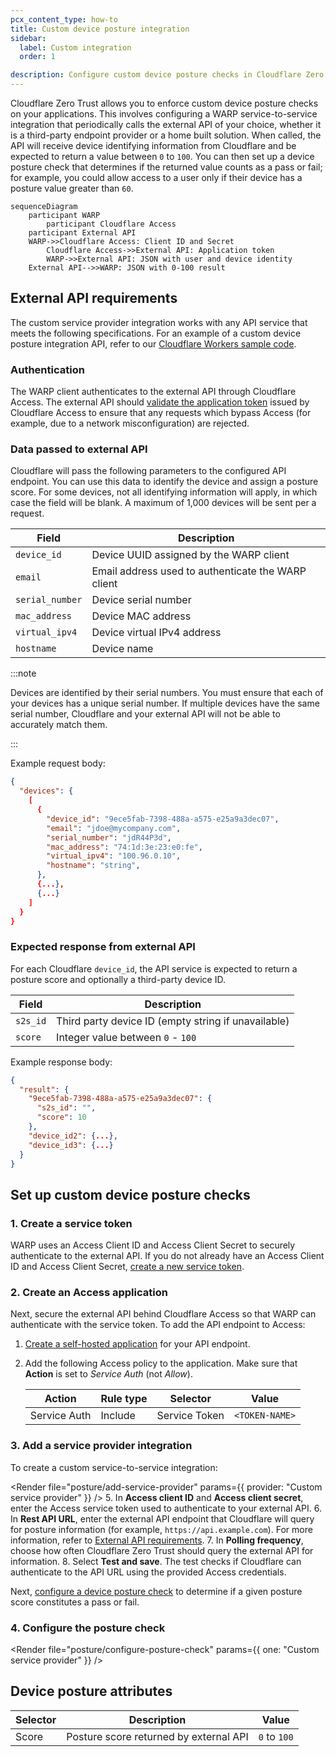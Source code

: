 ```yaml
---
pcx_content_type: how-to
title: Custom device posture integration
sidebar:
  label: Custom integration
  order: 1

description: Configure custom device posture checks in Cloudflare Zero Trust using a service-to-service integration.
---
```



Cloudflare Zero Trust allows you to enforce custom device posture checks on your applications. This involves configuring a WARP service-to-service integration that periodically calls the external API of your choice, whether it is a third-party endpoint provider or a home built solution. When called, the API will receive device identifying information from Cloudflare and be expected to return a value between `0` to `100`. You can then set up a device posture check that determines if the returned value counts as a pass or fail; for example, you could allow access to a user only if their device has a posture value greater than `60`.

```mermaid
sequenceDiagram
    participant WARP
		participant Cloudflare Access
    participant External API
    WARP->>Cloudflare Access: Client ID and Secret
		Cloudflare Access->>External API: Application token
		WARP->>External API: JSON with user and device identity
    External API-->>WARP: JSON with 0-100 result
```

## External API requirements

The custom service provider integration works with any API service that meets the following specifications. For an example of a custom device posture integration API, refer to our [Cloudflare Workers sample code](https://github.com/cloudflare/custom-device-posture-integration-example-worker).

### Authentication

The WARP client authenticates to the external API through Cloudflare Access. The external API should [validate the application token](/cloudflare-one/identity/authorization-cookie/validating-json/) issued by Cloudflare Access to ensure that any requests which bypass Access (for example, due to a network misconfiguration) are rejected.

### Data passed to external API

Cloudflare will pass the following parameters to the configured API endpoint. You can use this data to identify the device and assign a posture score. For some devices, not all identifying information will apply, in which case the field will be blank. A maximum of 1,000 devices will be sent per a request.

| Field           | Description                                        |
| --------------- | -------------------------------------------------- |
| `device_id`     | Device UUID assigned by the WARP client            |
| `email`         | Email address used to authenticate the WARP client |
| `serial_number` | Device serial number                               |
| `mac_address`   | Device MAC address                                 |
| `virtual_ipv4`  | Device virtual IPv4 address                        |
| `hostname`      | Device name                                        |

:::note

Devices are identified by their serial numbers. You must ensure that each of your devices has a unique serial number. If multiple devices have the same serial number, Cloudflare and your external API will not be able to accurately match them.

:::

Example request body:

```json
{
  "devices": {
    [
      {
        "device_id": "9ece5fab-7398-488a-a575-e25a9a3dec07",
        "email": "jdoe@mycompany.com",
        "serial_number": "jdR44P3d",
        "mac_address": "74:1d:3e:23:e0:fe",
        "virtual_ipv4": "100.96.0.10",
        "hostname": "string",
      },
      {...},
      {...}
    ]
  }
}
```

### Expected response from external API

For each Cloudflare `device_id`, the API service is expected to return a posture score and optionally a third-party device ID.

| Field    | Description                                         |
| -------- | --------------------------------------------------- |
| `s2s_id` | Third party device ID (empty string if unavailable) |
| `score`  | Integer value between `0` - `100`                   |

Example response body:

```json
{
  "result": {
    "9ece5fab-7398-488a-a575-e25a9a3dec07": {
      "s2s_id": "",
      "score": 10
    },
    "device_id2": {...},
    "device_id3": {...}
  }
}
```

## Set up custom device posture checks

### 1. Create a service token

WARP uses an Access Client ID and Access Client Secret to securely authenticate to the external API. If you do not already have an Access Client ID and Access Client Secret, [create a new service token](/cloudflare-one/identity/service-tokens/#create-a-service-token).

### 2. Create an Access application

Next, secure the external API behind Cloudflare Access so that WARP can authenticate with the service token. To add the API endpoint to Access:

1. [Create a self-hosted application](/cloudflare-one/applications/configure-apps/self-hosted-public-app/) for your API endpoint.
2. Add the following Access policy to the application. Make sure that **Action** is set to _Service Auth_ (not _Allow_).

   | Action       | Rule type | Selector      | Value          |
   | ------------ | --------- | ------------- | -------------- |
   | Service Auth | Include   | Service Token | `<TOKEN-NAME>` |

### 3. Add a service provider integration

To create a custom service-to-service integration:

<Render
	file="posture/add-service-provider"
	params={{ provider: "Custom service provider" }}
/>
5. In **Access client ID** and **Access client secret**, enter the Access service token used to authenticate to your external API.
6. In **Rest API URL**, enter the external API endpoint that Cloudflare will query for posture information (for example, `https://api.example.com`). For more information, refer to [External API requirements](#external-api-requirements).
7. In **Polling frequency**, choose how often Cloudflare Zero Trust should query the external API for information.
8. Select **Test and save**. The test checks if Cloudflare can authenticate to the API URL using the provided Access credentials.

Next, [configure a device posture check](#4-configure-the-posture-check) to determine if a given posture score constitutes a pass or fail.

### 4. Configure the posture check

<Render
	file="posture/configure-posture-check"
	params={{ one: "Custom service provider" }}
/>

## Device posture attributes

| Selector | Description                            | Value        |
| -------- | -------------------------------------- | ------------ |
| Score    | Posture score returned by external API | `0` to `100` |
